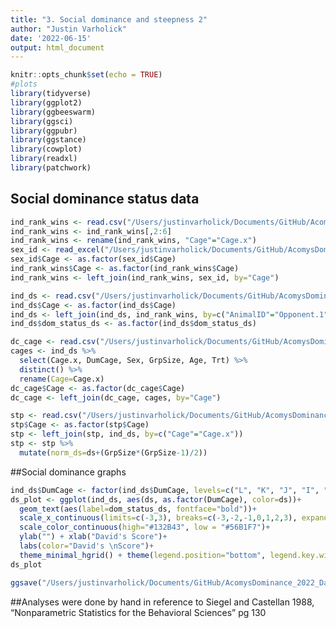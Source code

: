 ```yaml
---
title: "3. Social dominance and steepness 2"
author: "Justin Varholick"
date: '2022-06-15'
output: html_document
---
```

```r
knitr::opts_chunk$set(echo = TRUE)
#plots
library(tidyverse)
library(ggplot2)
library(ggbeeswarm)
library(ggsci)
library(ggpubr)
library(ggstance)
library(cowplot)
library(readxl)
library(patchwork)
```

## Social dominance status data
```r
ind_rank_wins <- read.csv("/Users/justinvarholick/Documents/GitHub/AcomysDominance_2022_Data_Results/Data/winsbyanimal.csv")
ind_rank_wins <- ind_rank_wins[,2:6]
ind_rank_wins <- rename(ind_rank_wins, "Cage"="Cage.x")
sex_id <- read_excel("/Users/justinvarholick/Documents/GitHub/AcomysDominance_2022_Data_Results/Data/AcomysDomRegen_Inventory.xlsx", sheet = "Sheet3")
sex_id$Cage <- as.factor(sex_id$Cage)
ind_rank_wins$Cage <- as.factor(ind_rank_wins$Cage)
ind_rank_wins <- left_join(ind_rank_wins, sex_id, by="Cage")

ind_ds <- read.csv("/Users/justinvarholick/Documents/GitHub/AcomysDominance_2022_Data_Results/Data/dscorebyanimal_edited.csv")
ind_ds$Cage <- as.factor(ind_ds$Cage)
ind_ds <- left_join(ind_ds, ind_rank_wins, by=c("AnimalID"="Opponent.1"))
ind_ds$dom_status_ds <- as.factor(ind_ds$dom_status_ds)

dc_cage <- read.csv("/Users/justinvarholick/Documents/GitHub/AcomysDominance_2022_Data_Results/Data/dcbycage_edited.csv")
cages <- ind_ds %>% 
  select(Cage.x, DumCage, Sex, GrpSize, Age, Trt) %>% 
  distinct() %>% 
  rename(Cage=Cage.x)
dc_cage$Cage <- as.factor(dc_cage$Cage)
dc_cage <- left_join(dc_cage, cages, by="Cage")

stp <- read.csv("/Users/justinvarholick/Documents/GitHub/AcomysDominance_2022_Data_Results/Data/steepbycage_edited.csv")
stp$Cage <- as.factor(stp$Cage)
stp <- left_join(stp, ind_ds, by=c("Cage"="Cage.x"))
stp <- stp %>% 
  mutate(norm_ds=ds+(GrpSize*(GrpSize-1)/2))
```
##Social dominance graphs
```r
ind_ds$DumCage <- factor(ind_ds$DumCage, levels=c("L", "K", "J", "I", "H", "G", "F", "E", "D", "C", "B", "A"))
ds_plot <- ggplot(ind_ds, aes(ds, as.factor(DumCage), color=ds))+
  geom_text(aes(label=dom_status_ds, fontface="bold"))+
  scale_x_continuous(limits=c(-3,3), breaks=c(-3,-2,-1,0,1,2,3), expand=c(0,0), position="top")+
  scale_color_continuous(high="#132B43", low = "#56B1F7")+
  ylab("") + xlab("David's Score")+
  labs(color="David's \nScore")+
  theme_minimal_hgrid() + theme(legend.position="bottom", legend.key.width = unit(2, 'cm'))
ds_plot
```

```r

ggsave("/Users/justinvarholick/Documents/GitHub/AcomysDominance_2022_Data_Results/R generated figures/Fig1_rev_plot.png", ds_plot, units="in", width = 6, height = 3, device='png', dpi=300)

```

##Analyses were done by hand in reference to Siegel and Castellan 1988, "Nonparametric Statistics for the Behavioral Sciences" pg 130